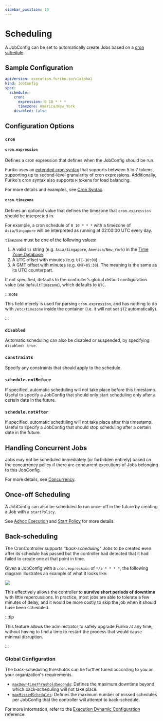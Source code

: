 ```yaml
---
sidebar_position: 10
---
```


# Scheduling

A JobConfig can be set to automatically create Jobs based on a [cron schedule](https://en.wikipedia.org/wiki/Cron).

## Sample Configuration

```yaml
apiVersion: execution.furiko.io/v1alpha1
kind: JobConfig
spec:
  schedule:
    cron:
      expression: 0 10 * * *
      timezone: America/New_York
    disabled: false
```

## Configuration Options

### `cron`

#### `cron.expression`

Defines a cron expression that defines when the JobConfig should be run.

Furiko uses an [extended cron syntax](./cron-syntax.md) that supports between 5 to 7 tokens, supporting up to second-level granularity of cron expressions. Additionally, Furiko's cron syntax also supports `H` tokens for load balancing.

For more details and examples, see [Cron Syntax](./cron-syntax.md).

#### `cron.timezone`

Defines an optional value that defines the timezone that `cron.expression` should be interpreted in.

For example, a cron schedule of `0 10 * * *` with a timezone of `Asia/Singapore` will be interpreted as running at 02:00:00 UTC every day.

`timezone` must be one of the following values:

1. A valid `tz` string (e.g. `Asia/Singapore`, `America/New_York`) in the [Time Zone Database](https://www.iana.org/time-zones).
2. A UTC offset with minutes (e.g. `UTC-10:00`).
3. A GMT offset with minutes (e.g. `GMT+05:30`). The meaning is the same as its UTC counterpart.

If not specified, defaults to the controller's global default configuration value (via `defaultTimezone`), which defaults to `UTC`.

:::note

This field merely is used for parsing `cron.expression`, and has nothing to do with `/etc/timezone` inside the container (i.e. it will not set `$TZ` automatically).

:::

### `disabled`

Automatic scheduling can also be disabled or suspended, by specifying `disabled: true`.

### `constraints`

Specify any constraints that should apply to the schedule.

### `schedule.notBefore`

If specified, automatic scheduling will not take place before this timestamp. Useful to specify a JobConfig that should only start scheduling only after a certain date in the future.

### `schedule.notAfter`

If specified, automatic scheduling will not take place after this timestamp. Useful to specify a JobConfig that should stop scheduling after a certain date in the future.

## Handling Concurrent Jobs

Jobs may not be scheduled immediately (or forbidden entirely) based on the concurrency policy if there are concurrent executions of Jobs belonging to this JobConfig.

For more details, see [Concurrency](./concurrency.md).

## Once-off Scheduling

A JobConfig can also be scheduled to run once-off in the future by creating a Job with a `startPolicy`.

See [Adhoc Execution](../job/adhoc-execution.mdx) and [Start Policy](../job/start-policy.md) for more details.

## Back-scheduling

The CronController supports _"back-scheduling"_ Jobs to be created even after its schedule has passed but the controller had detected that it had failed to create one at that point in time.

Given a JobConfig with a `cron.expression` of `*/5 * * * *`, the following diagram illustrates an example of what it looks like:

<div class="text--center">
  <img src={require("./img/backscheduling.png").default} />
</div>

This effectively allows the controller to **survive short periods of downtime** with little repercussions. In practice, most jobs are able to tolerate a few minutes of delay, and it would be more costly to skip the job when it should have been scheduled.

:::tip

This feature allows the administrator to safely upgrade Furiko at any time, without having to find a time to restart the process that would cause minimal disruption.

:::

### Global Configuration

The back-scheduling thresholds can be further tuned according to you or your organization's requirements.

- [`maxDowntimeThresholdSeconds`](../../../reference/configuration/execution/dynamic-config.md#maxdowntimethresholdseconds): Defines the maximum downtime beyond which back-scheduling will not take place.
- [`maxMissedSchedules`](../../../reference/configuration/execution/dynamic-config.md#maxmissedschedules): Defines the maximum number of missed schedules per JobConfig that the controller will attempt to back-schedule.

For more information, refer to the [Execution Dynamic Configuration](../../../reference/configuration/execution/dynamic-config.md) reference.
